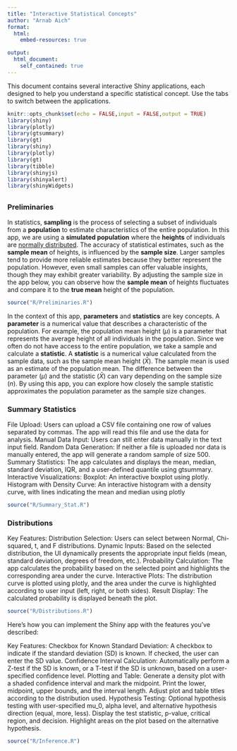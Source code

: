 ```yaml
---
title: "Interactive Statistical Concepts"
author: "Arnab Aich"
format: 
  html:
    embed-resources: true

output:
  html_document:
    self_contained: true
---
```


This document contains several interactive Shiny applications, each designed to help you understand a specific statistical concept. Use the tabs to switch between the applications.

```r
knitr::opts_chunk$set(echo = FALSE,input = FALSE,output = TRUE)
library(shiny)
library(plotly)
library(gtsummary)
library(gt)
library(shiny)
library(plotly)
library(gt)
library(tibble)
library(shinyjs)
library(shinyalert)
library(shinyWidgets)
```

##  {.tabset .tabset-fade}

### Preliminaries
In statistics, **sampling** is the process of selecting a subset of individuals from a **population** to estimate characteristics of the entire population. In this app, we are using a **simulated population** where the **heights** of individuals are [normally distributed]{.underline}. The accuracy of statistical estimates, such as the **sample mean** of heights, is influenced by the **sample size**. Larger samples tend to provide more reliable estimates because they better represent the population. However, even small samples can offer valuable insights, though they may exhibit greater variability. By adjusting the sample size in the app below, you can observe how the **sample mean** of heights fluctuates and compare it to the **true mean** height of the population.

```r
source("R/Preliminaries.R")
```

In the context of this app, **parameters** and **statistics** are key concepts. A **parameter** is a numerical value that describes a characteristic of the population. For example, the population mean height ($\mu$) is a parameter that represents the average height of all individuals in the population. Since we often do not have access to the entire population, we take a sample and calculate a **statistic**. A **statistic** is a numerical value calculated from the sample data, such as the sample mean height ($\bar{X}$). The sample mean is used as an estimate of the population mean. The difference between the parameter ($\mu$) and the statistic ($\bar{X}$) can vary depending on the sample size ($n$). By using this app, you can explore how closely the sample statistic approximates the population parameter as the sample size changes.

### Summary Statistics

File Upload: Users can upload a CSV file containing one row of values separated by commas. The app will read this file and use the data for analysis.
Manual Data Input: Users can still enter data manually in the text input field.
Random Data Generation: If neither a file is uploaded nor data is manually entered, the app will generate a random sample of size 500.
Summary Statistics:
The app calculates and displays the mean, median, standard deviation, IQR, and a user-defined quantile using gtsummary.
Interactive Visualizations:
Boxplot: An interactive boxplot using plotly.
Histogram with Density Curve: An interactive histogram with a density curve, with lines indicating the mean and median using plotly
```r
source("R/Summary_Stat.R")
```

### Distributions

Key Features:
Distribution Selection: Users can select between Normal, Chi-squared, t, and F distributions.
Dynamic Inputs: Based on the selected distribution, the UI dynamically presents the appropriate input fields (mean, standard deviation, degrees of freedom, etc.).
Probability Calculation: The app calculates the probability based on the selected point and highlights the corresponding area under the curve.
Interactive Plots: The distribution curve is plotted using plotly, and the area under the curve is highlighted according to user input (left, right, or both sides).
Result Display: The calculated probability is displayed beneath the plot.
```r
source("R/Distributions.R")
```

Here's how you can implement the Shiny app with the features you've described:

Key Features:
Checkbox for Known Standard Deviation: A checkbox to indicate if the standard deviation (SD) is known. If checked, the user can enter the SD value.
Confidence Interval Calculation: Automatically perform a Z-test if the SD is known, or a T-test if the SD is unknown, based on a user-specified confidence level.
Plotting and Table:
Generate a density plot with a shaded confidence interval and mark the midpoint.
Print the lower, midpoint, upper bounds, and the interval length.
Adjust plot and table titles according to the distribution used.
Hypothesis Testing: Optional hypothesis testing with user-specified mu_0, alpha level, and alternative hypothesis direction (equal, more, less).
Display the test statistic, p-value, critical region, and decision.
Highlight areas on the plot based on the alternative hypothesis.

```r
source("R/Inference.R")
```


